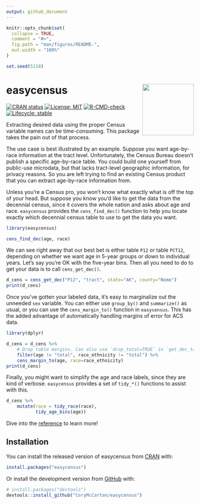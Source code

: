 ```yaml
---
output: github_document
---
```


<!-- README.md is generated from README.Rmd. Please edit that file -->

```r
knitr::opts_chunk$set(
  collapse = TRUE,
  comment = "#>",
  fig.path = "man/figures/README-",
  out.width = "100%"
)

set.seed(5118)
```

# **easycensus** <a href="https://corymccartan.com/easycensus/"><img src="man/figures/logo.png" align="right" height="138" /></a>

<!-- badges: start -->
[![CRAN status](https://www.r-pkg.org/badges/version/easycensus)](https://CRAN.R-project.org/package=easycensus)
[![License: MIT](https://img.shields.io/badge/License-MIT-yellow.svg)](https://opensource.org/license/mit)
[![R-CMD-check](https://github.com/CoryMcCartan/easycensus/actions/workflows/R-CMD-check.yaml/badge.svg)](https://github.com/CoryMcCartan/easycensus/actions/workflows/R-CMD-check.yaml)
[![Lifecycle: stable](https://img.shields.io/badge/lifecycle-stable-brightgreen.svg)](https://lifecycle.r-lib.org/articles/stages.html#stable)
<!-- badges: end -->

Extracting desired data using the proper Census variable names can be time-consuming.
This package takes the pain out of that process.

The use case is best illustrated by an example.
Suppose you want age-by-race information at the tract level.
Unfortunately, the Census Bureau doesn't publish a specific age-by-race table.
You could build one yourself from public-use microdata, but that lacks tract-level geographic information, for privacy reasons.
So you are left trying to find an existing Census product that you can extract age-by-race information from.

Unless you're a Census pro, you won't know what exactly what is off the top of your head.
But suppose you know you'd like to get the data from the decennial census, since it covers the whole nation and asks about age and race.
`easycensus` provides the `cens_find_dec()` function to help you locate exactly which decennial census table to use to get the data you want.

```r
library(easycensus)

cens_find_dec(age, race)
```

We can see right away that our best bet is either table `P12` or table `PCT12`, depending on whether we want age in 5-year groups or down to individual years.
Let's say you're OK with the five-year bins.
Then all you need to do to get your data is to call `cens_get_dec()`.

```r
d_cens = cens_get_dec("P12", "tract", state="AK", county="Nome")
print(d_cens)
```

Once you've gotten your labeled data, it's easy to marginalize out the unneeded `sex` variable.
You can either use `group_by()` and `summarize()` as usual, or you can use the `cens_margin_to()` function in `easycensus`.
This has the added advantage of automatically handling margins of error for ACS data.

```r
library(dplyr)

d_cens = d_cens %>%
    # Drop table margins. Can also use `drop_total=TRUE` in `get_dec_table()`
    filter(age != "total", race_ethnicity != "total") %>%
    cens_margin_to(age, race=race_ethnicity)
print(d_cens)
```

Finally, you might want to simplify the age and race labels, since they are kind of verbose.
`easycensus` provides a set of `tidy_*()` functions to assist with this.

```r
d_cens %>%
    mutate(race = tidy_race(race),
           tidy_age_bins(age))
```

Dive into the [reference](https://corymccartan.com/easycensus/reference/) to learn more!

## Installation

You can install the released version of easycensus from [CRAN](https://CRAN.R-project.org) with:

``` r
install.packages("easycensus")
```

Or install the development version from [GitHub](https://github.com/) with:

``` r
# install.packages("devtools")
devtools::install_github("CoryMcCartan/easycensus")
```
